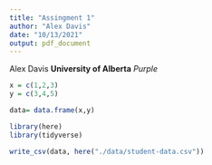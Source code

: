 ```yaml
---
title: "Assingment 1"
author: "Alex Davis"
date: "10/13/2021"
output: pdf_document
---
```

Alex Davis
**University of Alberta**
*Purple*

```r
x = c(1,2,3)
y = c(3,4,5)

data= data.frame(x,y)

library(here)
library(tidyverse)

write_csv(data, here("./data/student-data.csv"))
```

